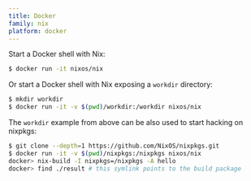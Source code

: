 ```yaml
---
title: Docker
family: nix
platform: docker
---
```


Start a Docker shell with Nix:

```bash
$ docker run -it nixos/nix
```

Or start a Docker shell with Nix exposing a `workdir` directory:

```bash
$ mkdir workdir
$ docker run -it -v $(pwd)/workdir:/workdir nixos/nix
```

The `workdir` example from above can be also used to start hacking on nixpkgs:

```bash
$ git clone --depth=1 https://github.com/NixOS/nixpkgs.git
$ docker run -it -v $(pwd)/nixpkgs:/nixpkgs nixos/nix
docker> nix-build -I nixpkgs=/nixpkgs -A hello
docker> find ./result # this symlink points to the build package
```
